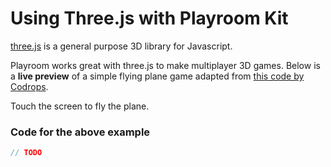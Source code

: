 # Using Three.js with Playroom Kit

[three.js](https://threejs.org/) is a general purpose 3D library for Javascript.

Playroom works great with three.js to make multiplayer 3D games. Below is a **live preview** of a simple flying plane game adapted from [this code by Codrops](https://github.com/yakudoo/TheAviator).

Touch the screen to fly the plane.


### Code for the above example

```js copy
// TODO
```